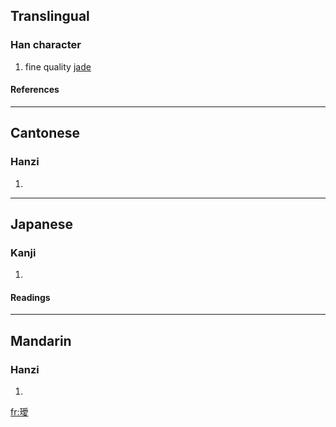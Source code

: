 {{see|瑷}}

==Translingual==
===Han character===
{{Han char|rn=96|rad=玉|as=13|sn=17|four=1214<sub>7</sub>|canj=一土月月水 (MGBBE)}}
# fine quality [[jade]]
====References====
{{Han ref|kx=0742.270|dkj=21267|dj=1151.340|hdz=21142.040|uh=74A6|ud=29862|bh=C0F5|bd=49397}}

----
==Cantonese==
===Hanzi===
{{yue-hanzi|jyut=|y=oi3}}
# {{defn|Cantonese}}

----
==Japanese==
===Kanji===
{{ja-kanji|grade=|rs=玉13}}
# {{defn|Japanese}} 
====Readings====
{{ja-readings|on=[[あい]] (ai)|kun=}}

----
==Mandarin==
===Hanzi===
{{cmn-hanzi|sim=瑷|pin=[[ài]] ([[ai4]])|wg=ai<sup>4</sup>}}
# {{defn|Mandarin}}

[[fr:璦]]